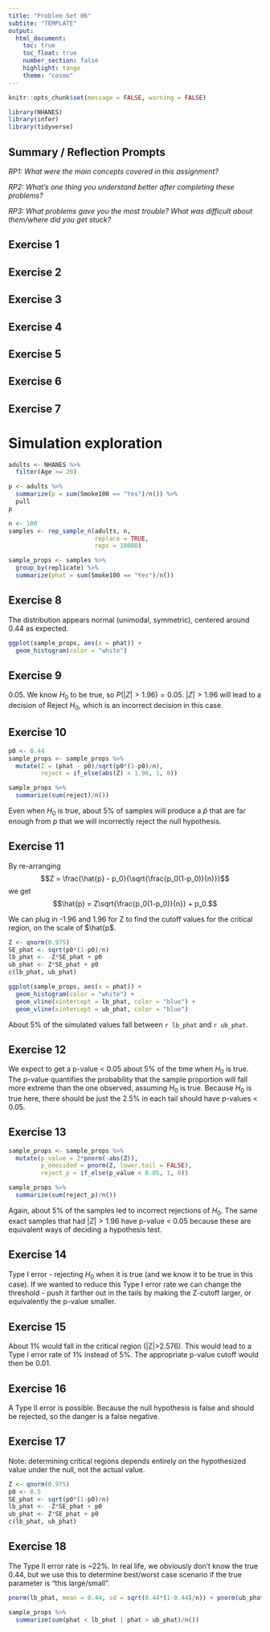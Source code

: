 ```yaml
---
title: "Problem Set 06"
subtite: "TEMPLATE"
output: 
  html_document:
    toc: true
    toc_float: true
    number_section: false
    highlight: tango
    theme: "cosmo"
---
```


```r
knitr::opts_chunk$set(message = FALSE, warning = FALSE)
```

```r
library(NHANES)
library(infer)
library(tidyverse)
```


## Summary / Reflection Prompts

*RP1: What were the main concepts covered in this assignment?*

*RP2: What's one thing you understand better after completing these problems?*

*RP3: What problems gave you the most trouble? What was difficult about them/where did you get stuck?*

## Exercise 1

## Exercise 2

## Exercise 3

## Exercise 4

## Exercise 5

## Exercise 6

## Exercise 7


# Simulation exploration

```r
adults <- NHANES %>% 
  filter(Age >= 20)

p <- adults %>% 
  summarize(p = sum(Smoke100 == "Yes")/n()) %>% 
  pull
p

n <- 100
samples <- rep_sample_n(adults, n, 
                        replace = TRUE, 
                        reps = 10000)

sample_props <- samples %>% 
  group_by(replicate) %>% 
  summarize(phat = sum(Smoke100 == "Yes")/n()) 
```

## Exercise 8

The distribution appears normal (unimodal, symmetric), centered around 0.44 as expected. 

```r
ggplot(sample_props, aes(x = phat)) +
  geom_histogram(color = "white")
```

## Exercise 9

0.05. We know $H_0$ to be true, so $P(|Z| > 1.96) = 0.05$. $|Z| > 1.96$ will lead to a decision of Reject $H_0$, which is an incorrect decision in this case.  

## Exercise 10

```r
p0 <- 0.44
sample_props <- sample_props %>% 
  mutate(Z = (phat - p0)/sqrt(p0*(1-p0)/n),
         reject = if_else(abs(Z) > 1.96, 1, 0))

sample_props %>% 
  summarize(sum(reject)/n())
```

Even when $H_0$ is true, about 5% of samples will produce a $\hat{p}$ that are far enough from $p$ that we will incorrectly reject the null hypothesis. 

## Exercise 11

By re-arranging $$Z = \frac{\hat{p} - p_0}{\sqrt{\frac{p_0(1-p_0)}{n}}}$$ we get $$\hat{p} = Z\sqrt{\frac{p_0(1-p_0)}{n}} + p_0.$$

We can plug in -1.96 and 1.96 for Z to find the cutoff values for the critical region, on the scale of $\hat{p$.

```r
Z <- qnorm(0.975)
SE_phat <- sqrt(p0*(1-p0)/n)
lb_phat <- -Z*SE_phat + p0
ub_phat <- Z*SE_phat + p0
c(lb_phat, ub_phat)

ggplot(sample_props, aes(x = phat)) +
  geom_histogram(color = "white") +
  geom_vline(xintercept = lb_phat, color = "blue") +
  geom_vline(xintercept = ub_phat, color = "blue")
```

About 5% of the simulated values fall between `r lb_phat` and `r ub_phat`.

## Exercise 12

We expect to get a p-value < 0.05 about 5% of the time when $H_0$ is true. The p-value quantifies the probability that the sample proportion will fall more extreme than the one observed, assuming $H_0$ is true. Because $H_0$ is true here, there should be just the 2.5% in each tail should have p-values < 0.05. 

## Exercise 13

```r
sample_props <- sample_props %>% 
  mutate(p_value = 2*pnorm(-abs(Z)),
         p_onesided = pnorm(Z, lower.tail = FALSE),
         reject_p = if_else(p_value < 0.05, 1, 0))

sample_props %>% 
  summarize(sum(reject_p)/n()) 
```

Again, about 5% of the samples led to incorrect rejections of $H_0$. The same exact samples that had $|Z| > 1.96$ have p-value < 0.05 because these are equivalent ways of deciding a hypothesis test. 

## Exercise 14

Type I error - rejecting $H_0$ when it is true (and we know it to be true in this case). If we wanted to reduce this Type I error rate we can change the threshold - push it farther out in the tails by making the Z-cutoff larger, or equivalently the p-value smaller.

## Exercise 15

About 1% would fall in the critical region (|Z|>2.576). This would lead to a Type I error rate of 1% instead of 5%. The appropriate p-value cutoff would then be 0.01. 

## Exercise 16

A Type II error is possible. Because the null hypothesis is false and should be rejected, so the danger is a false negative. 

## Exercise 17

Note: determining critical regions depends entirely on the hypothesized value under the null, not the actual value. 

```r
Z <- qnorm(0.975)
p0 <- 0.5
SE_phat <- sqrt(p0*(1-p0)/n)
lb_phat <- -Z*SE_phat + p0
ub_phat <- Z*SE_phat + p0
c(lb_phat, ub_phat)
```


## Exercise 18

The Type II error rate is ~22%. In real life, we obviously don't know the true 0.44, but we use this to determine best/worst case scenario if the true parameter is "this large/small". 

```r
pnorm(lb_phat, mean = 0.44, sd = sqrt(0.44*(1-0.44)/n)) + pnorm(ub_phat, mean = 0.44, sd = sqrt(0.44*(1-0.44)/n), lower.tail = FALSE)

sample_props %>% 
  summarize(sum(phat < lb_phat | phat > ub_phat)/n())
```

<!-- ## Exercise 19 -->

<!-- ```{r} -->
<!-- n <- 500 -->
<!-- samples500 <- rep_sample_n(adults, n,  -->
<!--                         replace = TRUE,  -->
<!--                         reps = 10000) -->

<!-- sample_props500 <- samples500 %>%  -->
<!--   group_by(replicate) %>%  -->
<!--   summarize(phat = sum(Smoke100 == "Yes")/n())  -->

<!-- p0 <- 0.44 -->
<!-- n <- 100 -->
<!-- Z <- qnorm(0.975) -->
<!-- SE_phat <- sqrt(p0*(1-p0)/n) -->
<!-- lb_phat <- -Z*SE_phat + p0 -->
<!-- ub_phat <- Z*SE_phat + p0 -->
<!-- c(lb_phat, ub_phat) -->

<!-- ggplot(sample_props500, aes(x = phat)) + -->
<!--   geom_histogram(color = "white") + -->
<!--   geom_vline(xintercept = lb_phat, color = "blue") + -->
<!--   geom_vline(xintercept = ub_phat, color = "blue") -->
<!-- ``` -->


<!-- ## Exercise 20 -->

<!-- ```{r} -->
<!-- p0 <- 0.44 -->
<!-- n <- 500 -->
<!-- Z <- qnorm(0.975) -->
<!-- SE_phat <- sqrt(p0*(1-p0)/n) -->
<!-- lb_phat <- -Z*SE_phat + p0 -->
<!-- ub_phat <- Z*SE_phat + p0 -->
<!-- c(lb_phat, ub_phat) -->
<!-- ``` -->

<!-- This cutoff values are closer to 0.44 because the larger sample size narrowed the overall sampling distribution. The Z cut-off values remain the same, because Z is a standardized distribution that already accounts for the effect of different sample sizes. -->

<!-- ## Exercise 21 -->

<!-- This is describing Type I error rate again. -->

<!-- ```{r} -->
<!-- sample_props500 <- sample_props500 %>%  -->
<!--   mutate(Z = (phat - p0)/sqrt(p0*(1-p0)/n), -->
<!--          reject = if_else(abs(Z) > 1.96, 1, 0)) -->

<!-- sample_props500 %>%  -->
<!--   summarize(sum(Z > 1.96 | Z < -1.96)/n())  -->
<!-- ``` -->


